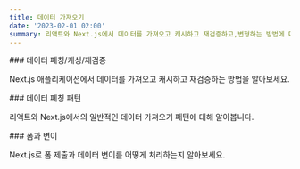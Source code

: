```yaml
---
title: 데이터 가져오기
date: '2023-02-01 02:00'
summary: 리액트와 Next.js에서 데이터를 가져오고 캐시하고 재검증하고,변형하는 방법에 대해 알아보세요.
---
```



<div className="grid grid-cols-1 sm:grid-cols-2 gap-4">

<Card href="/docs/nextjs/data-fetching/fetching-caching-and-revalidating">
### 데이터 페칭/캐싱/재검증

Next.js 애플리케이션에서 데이터를 가져오고 캐시하고 재검증하는 방법을 알아보세요.
</Card>

<Card href="/docs/nextjs/data-fetching/patterns">
### 데이터 페칭 패턴

리액트와 Next.js에서의 일반적인 데이터 가져오기 패턴에 대해 알아봅니다.
</Card>

<Card href="/docs/nextjs/data-fetching/forms-and-mutations">
### 폼과 변이

Next.js로 폼 제출과 데이터 변이를 어떻게 처리하는지 알아보세요.
</Card>

</div>